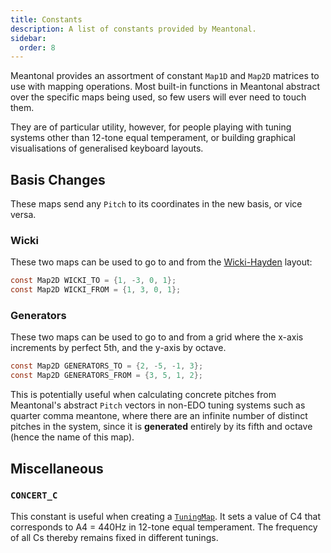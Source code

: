 ```yaml
---
title: Constants
description: A list of constants provided by Meantonal.
sidebar:
  order: 8
---
```


Meantonal provides an assortment of constant `Map1D` and `Map2D` matrices to use with mapping operations. Most built-in functions in Meantonal abstract over the specific maps being used, so few users will ever need to touch them.

They are of particular utility, however, for people playing with tuning systems other than 12-tone equal temperament, or building graphical visualisations of generalised keyboard layouts.

## Basis Changes

These maps send any `Pitch` to its coordinates in the new basis, or vice versa.

### Wicki

These two maps can be used to go to and from the [Wicki-Hayden](https://en.wikipedia.org/wiki/Wicki%E2%80%93Hayden_pitch_layout) layout:

```c
const Map2D WICKI_TO = {1, -3, 0, 1};
const Map2D WICKI_FROM = {1, 3, 0, 1};
```

### Generators

These two maps can be used to go to and from a grid where the x-axis increments by perfect 5th, and the y-axis by octave.

```c
const Map2D GENERATORS_TO = {2, -5, -1, 3};
const Map2D GENERATORS_FROM = {3, 5, 1, 2};
```

This is potentially useful when calculating concrete pitches from Meantonal's abstract `Pitch` vectors in non-EDO tuning systems such as quarter comma meantone, where there are an infinite number of distinct pitches in the system, since it is **generated** entirely by its fifth and octave (hence the name of this map).

## Miscellaneous

### `CONCERT_C`

This constant is useful when creating a [`TuningMap`](/c/types/#tuningmap). It sets a value of C4 that corresponds to A4 = 440Hz in 12-tone equal temperament. The frequency of all Cs thereby remains fixed in different tunings.
